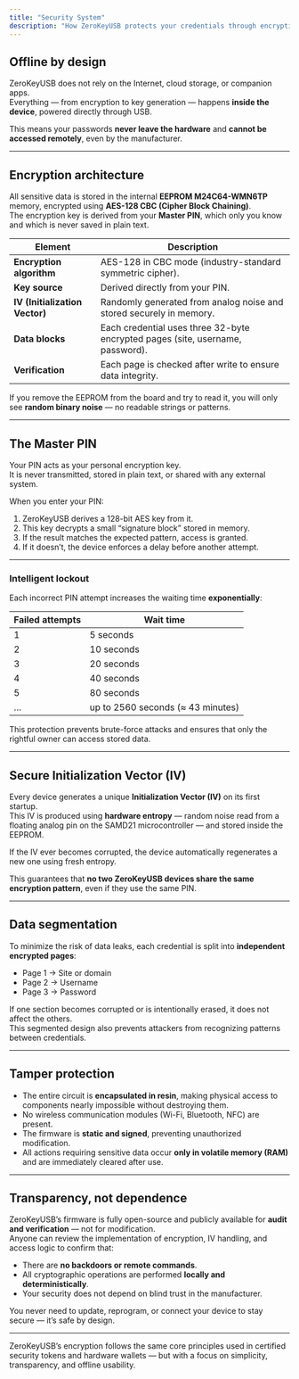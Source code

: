 ```yaml
---
title: "Security System"
description: "How ZeroKeyUSB protects your credentials through encryption, isolation, and offline architecture."
---
```


## Offline by design

ZeroKeyUSB does not rely on the Internet, cloud storage, or companion apps.  
Everything — from encryption to key generation — happens **inside the device**, powered directly through USB.

This means your passwords **never leave the hardware** and **cannot be accessed remotely**, even by the manufacturer.

---

## Encryption architecture

All sensitive data is stored in the internal **EEPROM M24C64-WMN6TP** memory, encrypted using **AES-128 CBC (Cipher Block Chaining)**.  
The encryption key is derived from your **Master PIN**, which only you know and which is never saved in plain text.

| Element | Description |
|----------|-------------|
| **Encryption algorithm** | AES-128 in CBC mode (industry-standard symmetric cipher). |
| **Key source** | Derived directly from your PIN. |
| **IV (Initialization Vector)** | Randomly generated from analog noise and stored securely in memory. |
| **Data blocks** | Each credential uses three 32-byte encrypted pages (site, username, password). |
| **Verification** | Each page is checked after write to ensure data integrity. |

If you remove the EEPROM from the board and try to read it, you will only see **random binary noise** — no readable strings or patterns.

---

## The Master PIN

Your PIN acts as your personal encryption key.  
It is never transmitted, stored in plain text, or shared with any external system.

When you enter your PIN:
1. ZeroKeyUSB derives a 128-bit AES key from it.  
2. This key decrypts a small “signature block” stored in memory.  
3. If the result matches the expected pattern, access is granted.  
4. If it doesn’t, the device enforces a delay before another attempt.

---

### Intelligent lockout

Each incorrect PIN attempt increases the waiting time **exponentially**:

| Failed attempts | Wait time |
|------------------|-----------|
| 1 | 5 seconds |
| 2 | 10 seconds |
| 3 | 20 seconds |
| 4 | 40 seconds |
| 5 | 80 seconds |
| … | up to 2560 seconds (≈ 43 minutes) |

This protection prevents brute-force attacks and ensures that only the rightful owner can access stored data.

---

## Secure Initialization Vector (IV)

Every device generates a unique **Initialization Vector (IV)** on its first startup.  
This IV is produced using **hardware entropy** — random noise read from a floating analog pin on the SAMD21 microcontroller — and stored inside the EEPROM.

If the IV ever becomes corrupted, the device automatically regenerates a new one using fresh entropy.

This guarantees that **no two ZeroKeyUSB devices share the same encryption pattern**, even if they use the same PIN.

---

## Data segmentation

To minimize the risk of data leaks, each credential is split into **independent encrypted pages**:
- Page 1 → Site or domain  
- Page 2 → Username  
- Page 3 → Password  

If one section becomes corrupted or is intentionally erased, it does not affect the others.  
This segmented design also prevents attackers from recognizing patterns between credentials.

---

## Tamper protection

- The entire circuit is **encapsulated in resin**, making physical access to components nearly impossible without destroying them.  
- No wireless communication modules (Wi-Fi, Bluetooth, NFC) are present.  
- The firmware is **static and signed**, preventing unauthorized modification.  
- All actions requiring sensitive data occur **only in volatile memory (RAM)** and are immediately cleared after use.

---

## Transparency, not dependence

ZeroKeyUSB’s firmware is fully open-source and publicly available for **audit and verification** — not for modification.  
Anyone can review the implementation of encryption, IV handling, and access logic to confirm that:
- There are **no backdoors or remote commands**.  
- All cryptographic operations are performed **locally and deterministically**.  
- Your security does not depend on blind trust in the manufacturer.

You never need to update, reprogram, or connect your device to stay secure — it’s safe by design.

---

<Note>
ZeroKeyUSB’s encryption follows the same core principles used in certified security tokens and hardware wallets — but with a focus on simplicity, transparency, and offline usability.
</Note>
